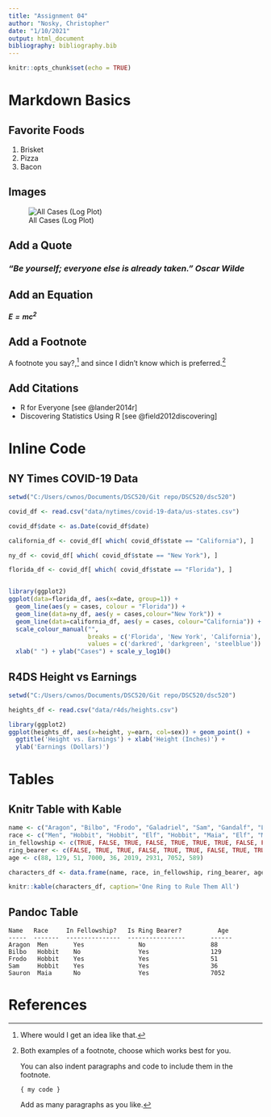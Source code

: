 ```yaml
---
title: "Assignment 04"
author: "Nosky, Christopher"
date: "1/10/2021"
output: html_document
bibliography: bibliography.bib
---
```


```r
knitr::opts_chunk$set(echo = TRUE)
```

# Markdown Basics

## Favorite Foods


1. Brisket
1. Pizza
1. Bacon

## Images

![All Cases (Log Plot)](C:\Users\cwnos\Documents\DSC520\Git repo\DSC520\dsc520\completed\assignment04\plots\10-all-cases-log.png)

## Add a Quote

### _"Be yourself; everyone else is already taken."_  _Oscar Wilde_

## Add an Equation

##### $E=mc^2$

## Add a Footnote

A footnote you say?,[^1] and since I didn't know which is preferred.[^bignote]

[^1]: Where would I get an idea like that.

[^bignote]: Both examples of a footnote, choose which works best for you. 

    You can also indent paragraphs and code to include them in the footnote.

    `{ my code }`

    Add as many paragraphs as you like.

## Add Citations

* R for Everyone [see @lander2014r]
* Discovering Statistics Using R [see @field2012discovering]

# Inline Code

## NY Times COVID-19 Data


```r
setwd("C:/Users/cwnos/Documents/DSC520/Git repo/DSC520/dsc520")

covid_df <- read.csv("data/nytimes/covid-19-data/us-states.csv")

covid_df$date <- as.Date(covid_df$date)

california_df <- covid_df[ which( covid_df$state == "California"), ]

ny_df <- covid_df[ which( covid_df$state == "New York"), ]

florida_df <- covid_df[ which( covid_df$state == "Florida"), ]


library(ggplot2)
ggplot(data=florida_df, aes(x=date, group=1)) +
  geom_line(aes(y = cases, colour = "Florida")) +
  geom_line(data=ny_df, aes(y = cases,colour="New York")) +
  geom_line(data=california_df, aes(y = cases, colour="California")) +
  scale_colour_manual("",
                      breaks = c('Florida', 'New York', 'California'),
                      values = c('darkred', 'darkgreen', 'steelblue')) +
  xlab(" ") + ylab("Cases") + scale_y_log10()
```


## R4DS Height vs Earnings


```r
setwd("C:/Users/cwnos/Documents/DSC520/Git repo/DSC520/dsc520")

heights_df <- read.csv("data/r4ds/heights.csv")

library(ggplot2)
ggplot(heights_df, aes(x=height, y=earn, col=sex)) + geom_point() +
  ggtitle('Height vs. Earnings') + xlab('Height (Inches)') +
  ylab('Earnings (Dollars)')

```

# Tables

## Knitr Table with Kable
```r
name <- c("Aragon", "Bilbo", "Frodo", "Galadriel", "Sam", "Gandalf", "Legolas", "Sauron", "Gollum")
race <- c("Men", "Hobbit", "Hobbit", "Elf", "Hobbit", "Maia", "Elf", "Maia", "Hobbit")
in_fellowship <- c(TRUE, FALSE, TRUE, FALSE, TRUE, TRUE, TRUE, FALSE, FALSE)
ring_bearer <- c(FALSE, TRUE, TRUE, FALSE, TRUE, TRUE, FALSE, TRUE, TRUE)
age <- c(88, 129, 51, 7000, 36, 2019, 2931, 7052, 589)

characters_df <- data.frame(name, race, in_fellowship, ring_bearer, age)

knitr::kable(characters_df, caption='One Ring to Rule Them All')
```


## Pandoc Table
    
    Name   Race     In Fellowship?   Is Ring Bearer?          Age  
    -----  -------  ---------------  ----------------       ------
    Aragon  Men       Yes               No                  88
    Bilbo   Hobbit    No                Yes                 129
    Frodo   Hobbit    Yes               Yes                 51
    Sam     Hobbit    Yes               Yes                 36
    Sauron  Maia      No                Yes                 7052


# References




